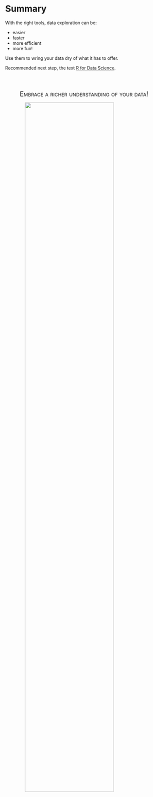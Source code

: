 # Summary

With the right tools, data exploration can be: 

- easier
- faster
- more efficient
- more fun!

Use them to wring your data dry of what it has to offer.

Recommended next step, the text [R for Data Science](http://r4ds.had.co.nz/).

<br><br>

<div style="font-variant:small-caps; font-size:150%; text-align:center", class='emph'>Embrace a richer understanding of your data!</div>


<img src="../img/nineteeneightyR.png" style="display:block; margin: 0 auto; width:75%"><br>